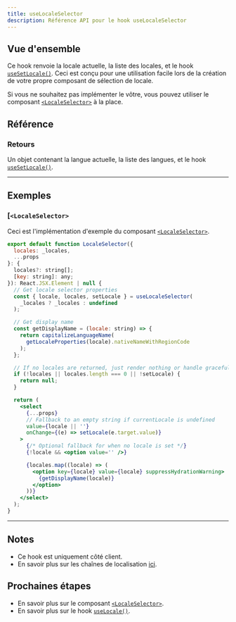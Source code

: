 ```yaml
---
title: useLocaleSelector
description: Référence API pour le hook useLocaleSelector
---
```


## Vue d'ensemble
Ce hook renvoie la locale actuelle, la liste des locales, et le hook [`useSetLocale()`](/docs/next/api/helpers/useSetLocale).
Ceci est conçu pour une utilisation facile lors de la création de votre propre composant de sélection de locale.

Si vous ne souhaitez pas implémenter le vôtre, vous pouvez utiliser le composant [`<LocaleSelector>`](/docs/next/api/components/localeSelector) à la place.

## Référence

### Retours

Un objet contenant la langue actuelle, la liste des langues, et le hook [`useSetLocale()`](/docs/next/api/helpers/useSetLocale).

---

## Exemples

### [`<LocaleSelector>`
Ceci est l'implémentation d'exemple du composant [`<LocaleSelector>`](/docs/next/api/components/localeSelector).

```jsx
export default function LocaleSelector({
  locales: _locales,
  ...props
}: {
  locales?: string[];
  [key: string]: any;
}): React.JSX.Element | null {
  // Get locale selector properties
  const { locale, locales, setLocale } = useLocaleSelector(
    _locales ? _locales : undefined
  );

  // Get display name
  const getDisplayName = (locale: string) => {
    return capitalizeLanguageName(
      getLocaleProperties(locale).nativeNameWithRegionCode
    );
  };

  // If no locales are returned, just render nothing or handle gracefully
  if (!locales || locales.length === 0 || !setLocale) {
    return null;
  }

  return (
    <select
      {...props}
      // Fallback to an empty string if currentLocale is undefined
      value={locale || ''}
      onChange={(e) => setLocale(e.target.value)}
    >
      {/* Optional fallback for when no locale is set */}
      {!locale && <option value='' />}

      {locales.map((locale) => (
        <option key={locale} value={locale} suppressHydrationWarning>
          {getDisplayName(locale)}
        </option>
      ))}
    </select>
  );
}
```

---

## Notes

* Ce hook est uniquement côté client.
* En savoir plus sur les chaînes de localisation [ici](/docs/reference/locale-strings).

## Prochaines étapes

* En savoir plus sur le composant [`<LocaleSelector>`](/docs/next/api/components/localeSelector).
* En savoir plus sur le hook [`useLocale()`](/docs/next/api/helpers/useLocale).